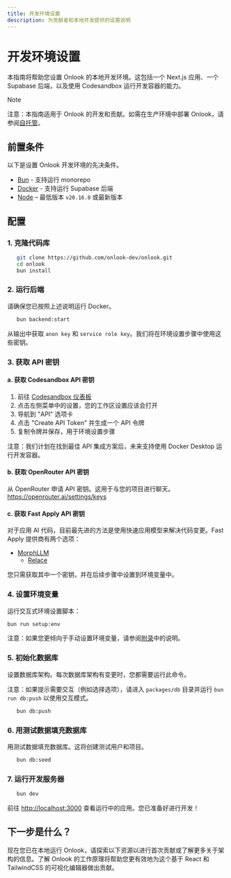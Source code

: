 ```yaml
---
title: 开发环境设置
description: 为贡献者和本地开发提供的设置说明
---
```


# 开发环境设置

本指南将帮助您设置 Onlook 的本地开发环境。这包括一个 Next.js 应用、一个 Supabase 后端，以及使用 Codesandbox 运行开发容器的能力。

> [!NOTE]
> 注意：本指南适用于 Onlook 的开发和贡献。如需在生产环境中部署 Onlook，请参阅[自托管](/self-hosting)。

## 前置条件

以下是设置 Onlook 开发环境的先决条件。

- [Bun](https://bun.sh) - 支持运行 monorepo
- [Docker](https://docs.docker.com/get-started/get-docker/) - 支持运行 Supabase 后端
- [Node](https://nodejs.org/en/download/) – 最低版本 `v20.16.0` 或最新版本

## 配置

### 1. 克隆代码库

```bash
   git clone https://github.com/onlook-dev/onlook.git
   cd onlook
   bun install
   ```

### 2. 运行后端

请确保您已按照上述说明运行 Docker。

```bash
   bun backend:start
   ```

从输出中获取 `anon key` 和 `service role key`。我们将在环境设置步骤中使用这些密钥。

### 3. 获取 API 密钥

#### a. 获取 Codesandbox API 密钥

1. 前往 [Codesandbox 仪表板](https://codesandbox.io/dashboard)
2. 点击左侧菜单中的设置，您的工作区设置应该会打开
3. 导航到 "API" 选项卡
4. 点击 "Create API Token" 并生成一个 API 令牌
5. 复制令牌并保存，用于环境设置步骤

注意：我们计划在找到最佳 API 集成方案后，未来支持使用 Docker Desktop 运行开发容器。

#### b. 获取 OpenRouter API 密钥

从 OpenRouter 申请 API 密钥。这用于与您的项目进行聊天。https://openrouter.ai/settings/keys

#### c. 获取 Fast Apply API 密钥

对于应用 AI 代码，目前最先进的方法是使用快速应用模型来解决代码变更。Fast Apply 提供商有两个选项：

- [MorphLLM](https://morphllm.com/dashboard)
    - [Relace](https://app.relace.ai/settings/api-keys)

您只需获取其中一个密钥，并在后续步骤中设置到环境变量中。

### 4. 设置环境变量

运行交互式环境设置脚本：

```bash
bun run setup:env
```

注意：如果您更倾向于手动设置环境变量，请参阅[附录](/developers/appendix)中的说明。

### 5. 初始化数据库

设置数据库架构。每次数据库架构有变更时，您都需要运行此命令。

注意：如果提示需要交互（例如选择选项），请进入 `packages/db` 目录并运行 `bun run db:push` 以使用交互模式。

```bash
   bun db:push
   ```

### 6. 用测试数据填充数据库

用测试数据填充数据库。这将创建测试用户和项目。

```bash
   bun db:seed
   ```

### 7. 运行开发服务器

```bash
   bun dev
   ```

前往 [http://localhost:3000](http://localhost:3000) 查看运行中的应用。您已准备好进行开发！

## 下一步是什么？

现在您已在本地运行 Onlook，请探索以下资源以进行首次贡献或了解更多关于架构的信息。了解 Onlook 的工作原理将帮助您更有效地为这个基于 React 和 TailwindCSS 的可视化编辑器做出贡献。

<Cards>
  <Card title="Learn about Architecture" href="/developers/architecture" />
  <Card title="How to Contribute" href="/developers" />
  <Card title="Troubleshooting" href="/developers/troubleshooting" />
</Cards>